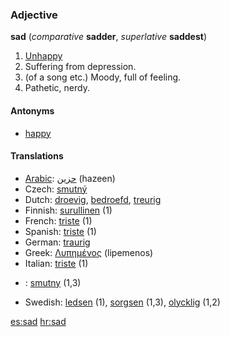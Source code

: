 === Adjective ===
'''sad''' (''comparative'' '''sadder''', ''superlative'' '''saddest''')

#[[Unhappy]] <!--needs a better definition-->
# Suffering from depression.
# (of a song etc.) Moody, full of feeling.
# Pathetic, nerdy.

====Antonyms====
* [[happy]]

====Translations====
*[[Arabic]]: [[حزين]]  (hazeen)
*Czech: [[smutný]]
*Dutch: [[droevig]], [[bedroefd]], [[treurig]]
*Finnish: [[surullinen]] (1)
*French: [[triste#French|triste]] (1)
*Spanish: [[triste#Spanish|triste]] (1)
*German: [[traurig]]
*Greek: [[Λυπημένος]] (lipemenos)
*Italian: [[triste#Italian|triste]] (1)
*{{pl}}: [[smutny]] (1,3)
*Swedish: [[ledsen]] (1), [[sorgsen]] (1,3), [[olycklig]] (1,2)

[[es:sad]]
[[hr:sad]]